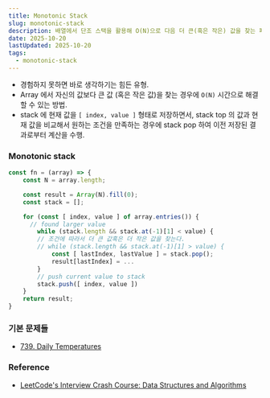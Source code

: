 ```yaml
---
title: Monotonic Stack
slug: monotonic-stack
description: 배열에서 단조 스택을 활용해 O(N)으로 다음 더 큰(혹은 작은) 값을 찾는 패턴과 구현 팁을 정리
date: 2025-10-20    
lastUpdated: 2025-10-20
tags:
  - monotonic-stack
---
```


* 경험하지 못하면 바로 생각하기는 힘든 유형.
* Array 에서 자신의 값보다 큰 값 (혹은 작은 값)을 찾는 경우에 `O(N)` 시간으로 해결할 수 있는 방법.
* stack 에 현재 값을 `[ index, value ]` 형태로 저장하면서, stack top 의 값과 현재 값을 비교해서 원하는 조건을 만족하는 경우에 stack pop 하여 이전 저장된 결과로부터 계산을 수행.

### Monotonic stack

```typescript 
const fn = (array) => {
    const N = array.length;

    const result = Array(N).fill(0);
    const stack = [];

    for (const [ index, value ] of array.entries()) {
      // found larger value
        while (stack.length && stack.at(-1)[1] < value) {
        // 조건에 따라서 더 큰 값혹은 더 작은 값을 찾는다.
        // while (stack.length && stack.at(-1)[1] > value) {
            const [ lastIndex, lastValue ] = stack.pop();
            result[lastIndex] = ...
        }
        // push current value to stack
        stack.push([ index, value ])
    }
    return result;
}
```


### 기본 문제들

* [739. Daily Temperatures](/blog/daily-temperatures/)

### Reference

- [LeetCode's Interview Crash Course: Data Structures and Algorithms](https://leetcode.com/explore/interview/card/leetcodes-interview-crash-course-data-structures-and-algorithms/?vacRef=problembanner)
